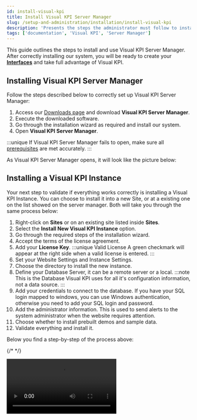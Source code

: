 ```yaml
---
id: install-visual-kpi
title: Install Visual KPI Server Manager
slug: /setup-and-administration/installation/install-visual-kpi
description: 'Presents the steps the administrator must follow to install Visual KPI into their server or cloud.'
tags: ['documentation', 'Visual KPI', 'Server Manager']
---
```



This guide outlines the steps to install and use Visual KPI Server Manager. After correctly installing our system, you will be ready to create your [**Interfaces**](/docs/setup-and-administration/interfaces) and take full advantage of Visual KPI.

## Installing Visual KPI Server Manager

Follow the steps described below to correctly set up Visual KPI Server Manager:

1. Access our [Downloads page](https://www.transpara.com/software-downloads/) and download **Visual KPI Server Manager**.
2. Execute the downloaded software.
3. Go through the installation wizard as required and install our system.
4. Open **Visual KPI Server Manager**.

:::unique
If Visual KPI Server Manager fails to open, make sure all [prerequisites](/docs/setup-and-administration/installation/prepare-your-system) are met accurately.
:::

As Visual KPI Server Manager opens, it will look like the picture below:

<StylizedImage
  imgURL="img/setup-adm/installation/server-manager-home.png"
  alt="Visual-KPI-Server-Manager"
/>

## Installing a Visual KPI Instance

Your next step to validate if everything works correctly is installing a Visual KPI Instance. You can choose to install it into a new Site, or at a existing one on the list showed on the server manager. Both will take you through the same process below:

1. Right-click on **Sites** or on an existing site listed inside **Sites**.
2. Select the **Install New Visual KPI Instance** option.
3. Go through the required steps of the installation wizard.
4. Accept the terms of the license agreement.
5. Add your **License Key**.
:::unique Valid License
A green checkmark will appear at the right side when a valid license is entered.
:::
6. Set your Website Settings and Instance Settings.
7. Choose the directory to install the new instance.
8. Define your Database Server, it can be a remote server or a local.
:::note
This is the Database Visual KPI uses for all it's configuration information, not a data source.
:::
9. Add your credentials to connect to the database. If you have your SQL login mapped to windows, you can use Windows authentication, otherwise you need to add your SQL login and password.
10. Add the administrator information. This is used to send alerts to the system administrator when the website requires attention.
11. Choose whether to install prebuilt demos and sample data.
12. Validate everything and install it.

Below you find a step-by-step of the process above:

{/* <StylizedImage
  imgURL="img/setup-adm/installation/instance-install-gif.gif"
  alt="Visual-KPI-instance-install"
/> */}

<Video src={video} />

### Validate if everything is OK

Once you have installed the new instance, you can validate if everything is working as expected. To do this:

1. Right-click the new created Instance.
2. Select the **Browse** option.

Your browser will open with a Visual KPI Website similar to this:

<StylizedImage
  imgURL="img/setup-adm/installation/website.png"
  alt="website-example"
/>

## Video guide

Check the following video to see a guide on how to install Visual KPI Server Manager, as presented in this page.

<IframeComponent 
  src="https://www.youtube.com/embed/qjLk-N7fkqU?start=643"
/>